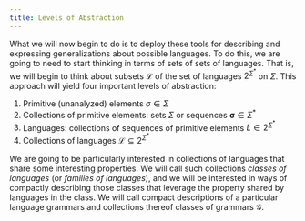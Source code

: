 ```yaml
---
title: Levels of Abstraction
---
```


What we will now begin to do is to deploy these tools for describing and expressing generalizations about possible languages. To do this, we are going to need to start thinking in terms of sets of sets of languages. That is, we will begin to think about subsets $\mathcal{L}$ of the set of languages $2^{\Sigma^*}$ on $\Sigma$. This approach will yield four important levels of abstraction:

1. Primitive (unanalyzed) elements $\sigma \in \Sigma$
2. Collections of primitive elements: sets $\Sigma$ or sequences $\boldsymbol\sigma \in \Sigma^*$
3. Languages: collections of sequences of primitive elements $L \in 2^{\Sigma^*}$
4. Collections of languages $\mathcal{L} \subseteq 2^{\Sigma^*}$

We are going to be particularly interested in collections of languages that share some interesting properties. We will call such collections *classes of languages* (or *families of languages*), and we will be interested in ways of compactly describing those classes that leverage the property shared by languages in the class. We will call compact descriptions of a particular language grammars and collections thereof classes of grammars $\mathcal{G}$.